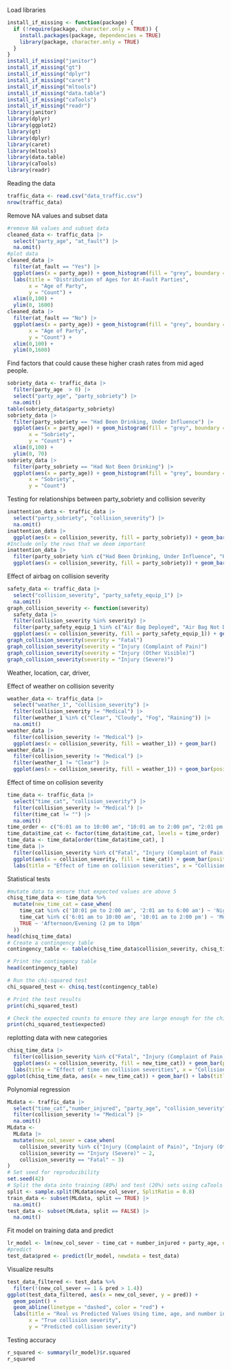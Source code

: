 Load libraries

```r
install_if_missing <- function(package) {
  if (!require(package, character.only = TRUE)) {
    install.packages(package, dependencies = TRUE)
    library(package, character.only = TRUE)
  }
}
install_if_missing("janitor")
install_if_missing("gt")
install_if_missing("dplyr")
install_if_missing("caret")
install_if_missing("mltools")
install_if_missing("data.table")
install_if_missing("caTools")
install_if_missing("readr")
library(janitor)
library(dplyr)
library(ggplot2)
library(gt)
library(dplyr)
library(caret)
library(mltools)
library(data.table)
library(caTools)
library(readr)
```

Reading the data

```r
traffic_data <- read.csv("data_traffic.csv")
nrow(traffic_data)
```

Remove NA values and subset data

```r
#remove NA values and subset data
cleaned_data <- traffic_data |>
  select("party_age", "at_fault") |>
  na.omit()
#plot data
cleaned_data |>
  filter(at_fault == "Yes") |>
  ggplot(aes(x = party_age)) + geom_histogram(fill = "grey", boundary = 0) +
  labs(title = "Distribution of Ages for At-Fault Parties",
       x = "Age of Party",
       y = "Count") +
  xlim(0,100) +
  ylim(0, 1600)
cleaned_data |>
  filter(at_fault == "No") |>
  ggplot(aes(x = party_age)) + geom_histogram(fill = "grey", boundary = 0) + labs(title = "Distribution of Ages for Non-Fault Parties",
       x = "Age of Party",
       y = "Count") + 
  xlim(0,100) +
  ylim(0,1600)
```

Find factors that could cause these higher crash rates from mid aged people.

```r

sobriety_data <- traffic_data |>
  filter(party_age  > 0) |>
  select("party_age", "party_sobriety") |>
  na.omit()
table(sobriety_data$party_sobriety)
sobriety_data |>
  filter(party_sobriety == "Had Been Drinking, Under Influence") |>
  ggplot(aes(x = party_age)) + geom_histogram(fill = "grey", boundary = 0) + labs(title = "Distribution of Ages for Under the Influence Drinking crashes",
       x = "Sobriety",
       y = "Count") + 
  xlim(0,100) + 
  ylim(0, 70)
sobriety_data |>
  filter(party_sobriety == "Had Not Been Drinking") |>
  ggplot(aes(x = party_age)) + geom_histogram(fill = "grey", boundary = 0) + labs(title = "Distribution of Ages for No Drinking crashes",
       x = "Sobriety",
       y = "Count")
```

Testing for relationships between party_sobriety and collision severity

```r
inattention_data <- traffic_data |>
  select("party_sobriety", "collision_severity") |>
  na.omit()
inattention_data |>
  ggplot(aes(x = collision_severity, fill = party_sobriety)) + geom_bar(position = "dodge") + theme(axis.text.x = element_text(angle = 90, vjust = 0.5, hjust=1))
#Include only the rows that we deem important
inattention_data |>
  filter(party_sobriety %in% c("Had Been Drinking, Under Influence", "Had Been Drinking, Not Under Influence")) |>
  ggplot(aes(x = collision_severity, fill = party_sobriety)) + geom_bar(position = "dodge") + theme(axis.text.x = element_text(angle = 90, vjust = 0.5, hjust=1))
```

Effect of airbag on collision severity

```r
safety_data <- traffic_data |>
  select("collision_severity", "party_safety_equip_1") |>
  na.omit()
graph_collision_severity <- function(severity)
  safety_data |>
  filter(collision_severity %in% severity) |>
  filter(party_safety_equip_1 %in% c("Air Bag Deployed", "Air Bag Not Deployed")) |>
  ggplot(aes(x = collision_severity, fill = party_safety_equip_1)) + geom_bar(position = "dodge") + theme(axis.text.x = element_text(angle = 90, vjust = 0.5, hjust=1))
graph_collision_severity(severity = "Fatal")
graph_collision_severity(severity = "Injury (Complaint of Pain)")
graph_collision_severity(severity = "Injury (Other Visible)")
graph_collision_severity(severity = "Injury (Severe)")
```

Weather, location, car, driver,

Effect of weather on collision severity

```r
weather_data <- traffic_data |>
  select("weather_1", "collision_severity") |>
  filter(collision_severity != "Medical") |>
  filter(weather_1 %in% c("Clear", "Cloudy", "Fog", "Raining")) |>
  na.omit()
weather_data |>
  filter(collision_severity != "Medical") |>
  ggplot(aes(x = collision_severity, fill = weather_1)) + geom_bar()
weather_data |>
  filter(collision_severity != "Medical") |>
  filter(weather_1 != "Clear") |>
  ggplot(aes(x = collision_severity, fill = weather_1)) + geom_bar(position = "dodge")
```

Effect of time on collision severity

```r
time_data <- traffic_data |>
  select("time_cat", "collision_severity") |>
  filter(collision_severity != "Medical") |>
  filter(time_cat != "") |>
  na.omit()
time_order <- c("6:01 am to 10:00 am", "10:01 am to 2:00 pm", "2:01 pm to 6:00 pm", "6:01 pm to 10:00 pm", "10:01 pm to 2:00 am", "2:01 am to 6:00 am")
time_data$time_cat <- factor(time_data$time_cat, levels = time_order)
time_data <- time_data[order(time_data$time_cat), ]
time_data |>
  filter(collision_severity %in% c("Fatal", "Injury (Complaint of Pain)")) |>
  ggplot(aes(x = collision_severity, fill = time_cat)) + geom_bar(position = "dodge") +
  labs(title = "Effect of time on collision severities", x = "Collision Severity") + guides(fill=guide_legend(title="Time")) + facet_wrap(~ collision_severity, scales = "free")
```

Statistical tests

```r
#mutate data to ensure that expected values are above 5
chisq_time_data <- time_data %>%
  mutate(new_time_cat = case_when(
    time_cat %in% c('10:01 pm to 2:00 am', '2:01 am to 6:00 am') ~ 'Night (10 pm to 6 am)',
    time_cat %in% c('6:01 am to 10:00 am', '10:01 am to 2:00 pm') ~ 'Morning (6 am to 2 pm)',
    TRUE ~ 'Afternoon/Evening (2 pm to 10pm'
  ))
head(chisq_time_data)
# Create a contingency table
contingency_table <- table(chisq_time_data$collision_severity, chisq_time_data$new_time_cat)

# Print the contingency table
head(contingency_table)

# Run the chi-squared test
chi_squared_test <- chisq.test(contingency_table)

# Print the test results
print(chi_squared_test)

# Check the expected counts to ensure they are large enough for the chi-squared test to be valid
print(chi_squared_test$expected)

```

replotting data with new categories

```r
chisq_time_data |>
  filter(collision_severity %in% c("Fatal", "Injury (Complaint of Pain)")) |>
  ggplot(aes(x = collision_severity, fill = new_time_cat)) + geom_bar(position = "dodge") +
  labs(title = "Effect of time on collision severities", x = "Collision Severity") + guides(fill=guide_legend(title="Time")) + facet_wrap(~ collision_severity, scales = "free")
ggplot(chisq_time_data, aes(x = new_time_cat)) + geom_bar() + labs(title = "Number of car crashses at different times", x = "Time", y = "Count")
```

Polynomial regression

```r
MLdata <- traffic_data |>
  select("time_cat","number_injured", "party_age", "collision_severity") |>
  filter(collision_severity != "Medical") |>
  na.omit()
MLdata <-
  MLdata |>
  mutate(new_col_sever = case_when(
    collision_severity %in% c("Injury (Complaint of Pain)", "Injury (Other Visible)") ~ 1,
    collision_severity == "Injury (Severe)" ~ 2,
    collision_severity == "Fatal" ~ 3)
)
# Set seed for reproducibility
set.seed(42)
# Split the data into training (80%) and test (20%) sets using caTools
split <- sample.split(MLdata$new_col_sever, SplitRatio = 0.8)
train_data <- subset(MLdata, split == TRUE) |>
  na.omit()
test_data <- subset(MLdata, split == FALSE) |>
  na.omit()
```

Fit model on training data and predict

```r
lr_model <- lm(new_col_sever ~ time_cat + number_injured + party_age, data = train_data)
#predict
test_data$pred <- predict(lr_model, newdata = test_data)
```

Visualize results

```r
test_data_filtered <- test_data %>%
  filter(!(new_col_sever == 1 & pred > 1.4))
ggplot(test_data_filtered, aes(x = new_col_sever, y = pred)) +
  geom_point() +
  geom_abline(linetype = "dashed", color = "red") +
  labs(title = "Real vs Predicted Values Using time, age, and number injured",
       x = "True collision severity",
       y = "Predicted collision severity")
```

Testing accuracy

```r
r_squared <- summary(lr_model)$r.squared
r_squared
```
